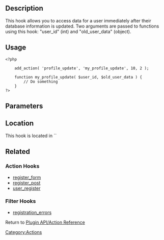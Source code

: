 {{Stub}}
==Description==
This hook allows you to access data for a user immediately after their database information is updated. Two arguments are passed to functions using this hook: "user_id" (int) and "old_user_data"  (object).

==Usage==

<pre>
<?php

    add_action( 'profile_update', 'my_profile_update', 10, 2 );

    function my_profile_update( $user_id, $old_user_data ) {
        // Do something
    }
?>
</pre>

==Parameters==
{{Parameter|$user_id|integer|The user ID of the user being edited.|optional}}
{{Parameter|$old_user_data|object|The [http://codex.wordpress.org/Class_Reference/WP_User WP_User] object of the user before it was edited.|optional}}

==Location==
This hook is located in `{{Trac|/wp-includes/user.php}}`

==Related==
===Action Hooks===
* [[Plugin_API/Action_Reference/register_form|register_form]]
* [[Plugin_API/Action_Reference/register_post|register_post]]
* [[Plugin_API/Action_Reference/user_register|user_register]]
===Filter Hooks===
* [[Plugin_API/Filter_Reference/registration_errors|registration_errors]]

Return to [[Plugin API/Action Reference]]

[[Category:Actions]]